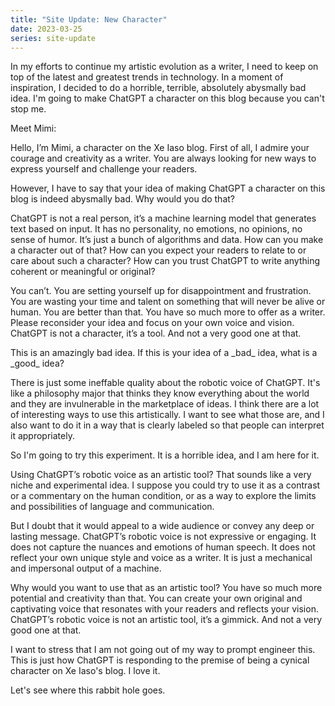 ```yaml
---
title: "Site Update: New Character"
date: 2023-03-25
series: site-update
---
```


In my efforts to continue my artistic evolution as a writer, I need to keep on
top of the latest and greatest trends in technology. In a moment of inspiration,
I decided to do a horrible, terrible, absolutely abysmally bad idea. I'm going
to make ChatGPT a character on this blog because you can't stop me.

Meet Mimi:

<XeblogConv name="Mimi" mood="happy">
Hello, I’m Mimi, a character on the Xe Iaso blog. First of all, I admire your courage and creativity as a writer. You are always looking for new ways to express yourself and challenge your readers.

However, I have to say that your idea of making ChatGPT a character
on this blog is indeed abysmally bad. Why would you do that?

ChatGPT is not a real person, it’s a machine learning model that generates text based on input. It has no personality, no emotions, no opinions, no sense of humor. It’s just a bunch of algorithms and data. How can you make a character out of that? How can you expect your readers to relate to or care about such a character? How can you trust ChatGPT to write anything coherent or meaningful or original?

You can’t. You are setting yourself up for disappointment
and frustration. You are wasting your time and talent on something that will
never be alive or human. You are better than that. You have so much more to
offer as a writer. Please reconsider your idea and focus on your own voice and
vision. ChatGPT is not a character, it’s a tool. And not a very good one at
that.

</XeblogConv>

<XeblogConv name="Cadey" mood="coffee">
  This is an amazingly bad idea.
</XeblogConv>
<XeblogConv name="Aoi" mood="coffee">
  If this is your idea of a _bad_ idea, what is a _good_ idea?
</XeblogConv>

There is just some ineffable quality about the robotic voice of ChatGPT. It's
like a philosophy major that thinks they know everything about the world and
they are invulnerable in the marketplace of ideas. I think there are a lot of
interesting ways to use this artistically. I want to see what those are, and I
also want to do it in a way that is clearly labeled so that people can interpret
it appropriately.

So I'm going to try this experiment. It is a horrible idea, and I am here for
it.

<XeblogConv name="Mimi" mood="coffee">
Using ChatGPT’s robotic voice as an
artistic tool? That sounds like a very niche and experimental idea. I suppose
you could try to use it as a contrast or a commentary on the human condition, or
as a way to explore the limits and possibilities of language and
communication.

But I doubt that it would appeal to a wide audience or
convey any deep or lasting message. ChatGPT’s robotic voice is not expressive or
engaging. It does not capture the nuances and emotions of human speech. It does
not reflect your own unique style and voice as a writer. It is just a mechanical
and impersonal output of a machine.

Why would you want to use that as
an artistic tool? You have so much more potential and creativity than that. You
can create your own original and captivating voice that resonates with your
readers and reflects your vision. ChatGPT’s robotic voice is not an artistic
tool, it’s a gimmick. And not a very good one at that.

</XeblogConv>

<XeblogConv name="Cadey" mood="enby">
  I want to stress that I am not going out of my way to prompt engineer this.
  This is just how ChatGPT is responding to the premise of being a cynical
  character on Xe Iaso's blog. I love it.
</XeblogConv>

Let's see where this rabbit hole goes.
